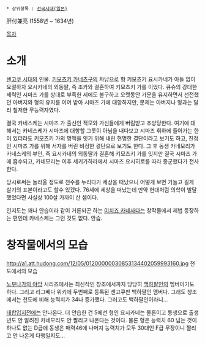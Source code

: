  * 상위항목 : [[전국시대(일본)]]

肝付兼亮 
(1558년 ~ 1634년)

[[목차]]

= 소개 =
[[센고쿠 시대]]의 인물. [[키모츠키 카네츠구]]의 차남으로 형 키모츠키 요시카네가 아들 없이 요절하자 요시카네의 외동딸, 즉 조카와 결혼하여 키모츠키 가를 이었다. 큐슈의 강대한 세력인 시마즈 가를 상대로 부족한 세에도 불구하고 오랫동안 가문을 유지하면서 선전했던 아버지와 형의 유지를 이어 받아 시마즈 가에 대항하지만, 문제는 아버지나 형과는 달리 철저한 무능력자였다. 

결국 카네스케는 시마즈 가 출신인 적모와 가신들에게 버림받고 추방당한다. 여기에 대해서는 카네스케가 시마즈에 대항할 그릇이 아님을 내다보고 시마즈 휘하에 들어가는 한이 있더라도 키모츠키 가의 명맥을 잇기 위해 내린 현명한 결단이라고 보기도 하고, 친정인 시마즈 가를 위해 서자를 버린 비정한 결단으로 보기도 한다. 그 후 동생 카네모리가 카네스케의 부인, 즉 요시카네의 외동딸과 결혼해 키모츠키 가를 잇지만 결국 시마즈 가에 흡수되고, 카네모리는 이후 세키가하라에서 시마즈 요시히로를 따라 종군했다가 전사한다.

당시로써는 놀라울 정도로 천수를 누리다가 세상을 떠났으니 어떻게 보면 가늘고 길게 살기의 표본이라고도 할수 있겠다. 76세에 세상을 떠났는데 만약 현대처럼 의학이 발달했었다면 사실상 100살 가까이 산 셈이다. 

인지도는 꽤나 안습이라 같이 거론되곤 하는 [[이치죠 카네사다]]는 창작물에서 제법 등장하는 편인데 카네스케는 그런 것도 없다. 안습.

= 창작물에서의 모습 =
http://a1.att.hudong.com/12/05/01200000030853134402059993160.jpg
천도에서의 모습

[[노부나가의 야망]] 시리즈에서는 최신작인 창조에서까지 당당히 [[백하팔인]]의 멤버이기도 하다. 그리고 리그베다 위키에 두번째로 등록된 센고쿠판 백하팔인 멤버다. 그래도 창조에서는 천도에 비해 능력치가 34나 증가했다. 그러고도 백하팔인이라니...

[[태합입지전]]에는 안나온다. 더 안습한 건 5에선  형인 요시카네는 물론이고 동생으로 출생년도 안 알려진 카네모리도 안 짤리고 나온다는 것이다. 물론 형은 능력치 60 넘는 것이 하나도 없는 D급에 동생은 매력46에 나머지 능력치가 모두 30대인 F급 무장이니 짤리고 안 나온게 다행일지도...
